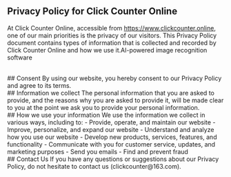## Privacy Policy for Click Counter Online
At  Click Counter Online, accessible from https://www.clickcounter.online, one of our main priorities is the privacy of our visitors. This Privacy Policy document contains types of information that is collected and recorded by Click Counter Online and how we use it.AI-powered image recognition software

<br/>
## Consent
By using our website, you hereby consent to our Privacy Policy and agree to its terms.

<br/>
## Information we collect
The personal information that you are asked to provide, and the reasons why you are asked to provide it, will be made clear to you at the point we ask you to provide your personal information.

<br/>
## How we use your information
We use the information we collect in various ways, including to:
- Provide, operate, and maintain our website
- Improve, personalize, and expand our website
- Understand and analyze how you use our website
- Develop new products, services, features, and functionality
- Communicate with you for customer service, updates, and marketing purposes
- Send you emails
- Find and prevent fraud

<br/>
## Contact Us
If you have any questions or suggestions about our Privacy Policy, do not hesitate to contact us (clickcounter@163.com).